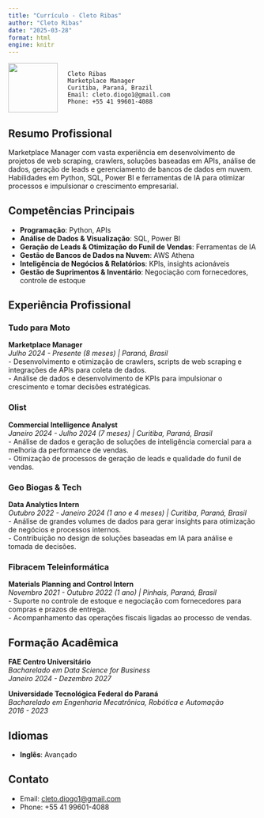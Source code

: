 ```yaml
---
title: "Currículo - Cleto Ribas"
author: "Cleto Ribas"
date: "2025-03-28"
format: html
engine: knitr
---
```


<div style="display: flex; align-items: center;">
  <img src="./ProfilePic.jpeg" width="100" height="100" style="margin-right: 20px;" />
  <div>
    Cleto Ribas
    Marketplace Manager
    Curitiba, Paraná, Brazil
    Email: cleto.diogo1@gmail.com
    Phone: +55 41 99601-4088
  </div>
</div>

## Resumo Profissional
Marketplace Manager com vasta experiência em desenvolvimento de projetos de web scraping, crawlers, soluções baseadas em APIs, análise de dados, geração de leads e gerenciamento de bancos de dados em nuvem. Habilidades em Python, SQL, Power BI e ferramentas de IA para otimizar processos e impulsionar o crescimento empresarial.

## Competências Principais
- **Programação**: Python, APIs
- **Análise de Dados & Visualização**: SQL, Power BI
- **Geração de Leads & Otimização do Funil de Vendas**: Ferramentas de IA
- **Gestão de Bancos de Dados na Nuvem**: AWS Athena
- **Inteligência de Negócios & Relatórios**: KPIs, insights acionáveis
- **Gestão de Suprimentos & Inventário**: Negociação com fornecedores, controle de estoque

## Experiência Profissional

### Tudo para Moto
**Marketplace Manager**  
*Julho 2024 - Presente (8 meses) | Paraná, Brasil*  
- Desenvolvimento e otimização de crawlers, scripts de web scraping e integrações de APIs para coleta de dados.  
- Análise de dados e desenvolvimento de KPIs para impulsionar o crescimento e tomar decisões estratégicas.

### Olist
**Commercial Intelligence Analyst**  
*Janeiro 2024 - Julho 2024 (7 meses) | Curitiba, Paraná, Brasil*  
- Análise de dados e geração de soluções de inteligência comercial para a melhoria da performance de vendas.  
- Otimização de processos de geração de leads e qualidade do funil de vendas.

### Geo Biogas & Tech
**Data Analytics Intern**  
*Outubro 2022 - Janeiro 2024 (1 ano e 4 meses) | Curitiba, Paraná, Brasil*  
- Análise de grandes volumes de dados para gerar insights para otimização de negócios e processos internos.  
- Contribuição no design de soluções baseadas em IA para análise e tomada de decisões.

### Fibracem Teleinformática
**Materials Planning and Control Intern**  
*Novembro 2021 - Outubro 2022 (1 ano) | Pinhais, Paraná, Brasil*  
- Suporte no controle de estoque e negociação com fornecedores para compras e prazos de entrega.  
- Acompanhamento das operações fiscais ligadas ao processo de vendas.

## Formação Acadêmica

**FAE Centro Universitário**  
*Bacharelado em Data Science for Business*  
*Janeiro 2024 - Dezembro 2027*  

**Universidade Tecnológica Federal do Paraná**  
*Bacharelado em Engenharia Mecatrônica, Robótica e Automação*  
*2016 - 2023*

## Idiomas
- **Inglês**: Avançado

## Contato
- Email: [cleto.diogo1@gmail.com](mailto:cleto.diogo1@gmail.com)
- Phone: +55 41 99601-4088
